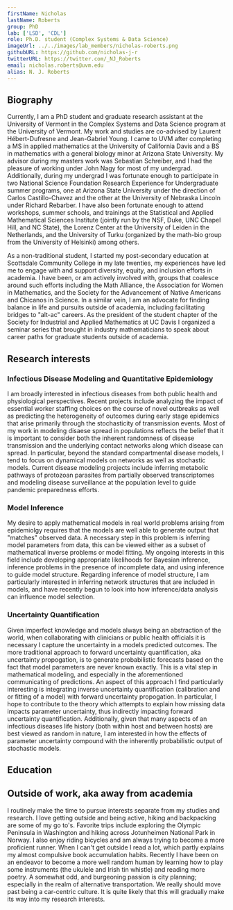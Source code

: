 ```yaml
---
firstName: Nicholas
lastName: Roberts
group: PhD
lab: ['LSD', 'CDL']
role: Ph.D. student (Complex Systems & Data Science)
imageUrl: ../../images/lab_members/nicholas-roberts.png
githubURL: https://github.com/nicholas-j-r
twitterURL: https://twitter.com/_NJ_Roberts
email: nicholas.roberts@uvm.edu
alias: N. J. Roberts
---
```


## Biography
Currently, I am a PhD student and graduate research assistant at the University of Vermont in the Complex Systems and Data Science program at the University of Vermont. My work and studies are co-advised by Laurent Hébert-Dufresne and Jean-Gabriel Young. I came to UVM after completing a MS in applied mathematics at the University of California Davis and a BS in mathematics with a general biology minor at Arizona State University. My advisor during my masters work was Sebastian Schreiber, and I had the pleasure of working under John Nagy for most of my undergrad. Additionally, during my undergrad I was fortunate enough to participate in two National Science Foundation Research Experience for Undergraduate summer programs, one at Arizona State University under the direction of Carlos Castillo-Chavez and the other at the University of Nebraska Lincoln under Richard Rebarber. I have also been fortunate enough to attend workshops, summer schools, and trainings at the Statistical and Applied Mathematical Sciences Institute (jointly run by the NSF, Duke, UNC Chapel Hill, and NC State), the Lorenz Center at the University of Leiden in the Netherlands, and the University of Turku (organized by the math-bio group from the University of Helsinki) among others.

As a non-traditional student, I started my post-secondary education at Scottsdale Community College in my late twenties, my experiences have led me to engage with and support diversity, equity, and inclusion efforts in academia. I have been, or am actively involved with, groups that coalesce around such efforts including the Math Alliance, the Association for Women in Mathematics, and the Society for the Advancement of Native Americans and Chicanos in Science. In a similar vein, I am an advocate for finding balance in life and pursuits outside of academia, including facilitating bridges to "alt-ac" careers. As the president of the student chapter of the Society for Industrial and Applied Mathematics at UC Davis I organized a seminar series that brought in industry mathematicians to speak about career paths for graduate students outside of academia.



## Research interests

### Infectious Disease Modeling and Quantitative Epidemiology
I am broadly interested in infectious diseases from both public health and physiological perspectives. Recent projects include analyzing the impact of essential worker staffing choices on the course of novel outbreaks as well as predicting the heterogeneity of outcomes during early stage epidemics that arise primarily through the stochasticity of transmission events. Most of my work in modeling disaese spread in populations reflects the belief that it is important to consider both the inherent randomness of disease transmission and the underlying contact networks along which disease can spread. In particular, beyond the standard compartmental disease models, I tend to focus on dynamical models on networks as well as stochastic models. Current disease modeling projects include inferring metabolic pathways of protozoan parasites from partially observed transcriptomes and modeling disease surveillance at the population level to guide pandemic preparedness efforts.

### Model Inference
My desire to apply mathematical models in real world problems arising from epidemiolgy requires that the models are well able to generate output that "matches" observed data. A necessary step in this problem is inferring model parameters from data, this can be viewed either as a subset of mathematical inverse problems or model fitting. My ongoing interests in this field include developing appropriate likelihoods for Bayesian inference, inference problems in the presence of incomplete data, and using inference to guide model structure. Regarding inference of model structure, I am particularly interested in inferring network structures that are included in models, and have recently begun to look into how inference/data analysis can influence model selection.

### Uncertainty Quantification
Given imperfect knowledge and models always being an abstraction of the world, when collaborating with clinicians or public health officials it is necessary I capture the uncertainty in a models predicted outcomes. The more traditional approach to forward uncertainty quantification, aka uncertainty propogation, is to generate probabilistic forecasts based on the fact that model parameters are never known exactly. This is a vital step in mathematical modeling, and especially in the aforementioned communicating of predictions. An aspect of this approach I find particularly interesting is integrating inverse uncertainty quantification (calibration and or fitting of a model) with forward uncertainty propogation. In particular, I hope to contribute to the theory which attempts to explain how missing data impacts parameter uncertainty, thus indirectly impacting forward uncertainty quantification. Additionally, given that many aspects of an infectious diseases life history (both within host and between hosts) are best viewed as random in nature, I am interested in how the effects of parameter uncertainty compound with the inherently probabilistic output of stochastic models. 

## Education

<EducationList>
	<EducationItem advisor="Lauren Hébert-Dufresne; Jean-Gabriel Young" 
					title="TBD"
					degree="Ph.D in Complex Systems and Data Science"
					years="2020 - 2024 (estimated)" 
					university="University of Vermont"/>
	<EducationItem advisor="Sebastian Schreiber"
					degree="MSc in applied mathematics"
					years="2017-2020" 
					university="University of California: Davis"/>
	<EducationItem degree="BS in mathematics, minor in biology"
					years="2012-2017" 
					university="Arizona State University"/>
</EducationList>

## Outside of work, aka away from academia

I routinely make the time to pursue interests separate from my studies and research. I love getting outside and being active, hiking and backpacking are some of my go to's. Favorite trips include exploring the Olympic Peninsula in Washington and hiking across Jotunheimen National Park in Norway. I also enjoy riding bicycles and am always trying to become a more proficient runner. When I can't get outside I read a lot, which partly explains my almost compulsive book accumulation habits. Recently I have been on an endeavor to become a more well random human by learning how to play some instruments (the ukulele and Irish tin whistle) and reading more poetry. A somewhat odd, and burgeoning passion is city planning; especially in the realm of alternative transportation. We really should move past being a car-centric culture. It is quite likely that this will gradually make its way into my research interests.

